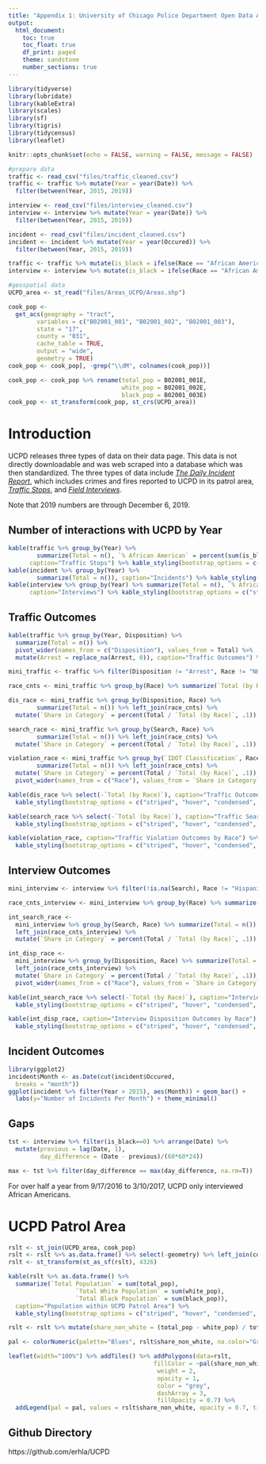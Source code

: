 ```yaml
---
title: "Appendix 1: University of Chicago Police Department Open Data Analysis"
output:
  html_document:
    toc: true
    toc_float: true
    df_print: paged
    theme: sandstone
    number_sections: true
---
```


```r
library(tidyverse)
library(lubridate)
library(kableExtra)
library(scales)
library(sf)
library(tigris)
library(tidycensus)
library(leaflet)

knitr::opts_chunk$set(echo = FALSE, warning = FALSE, message = FALSE)

#prepare data
traffic <- read_csv("files/traffic_cleaned.csv")
traffic <- traffic %>% mutate(Year = year(Date)) %>%
  filter(between(Year, 2015, 2019))

interview <- read_csv("files/interview_cleaned.csv")
interview <- interview %>% mutate(Year = year(Date)) %>%
  filter(between(Year, 2015, 2019))

incident <- read_csv("files/incident_cleaned.csv")
incident <- incident %>% mutate(Year = year(Occured)) %>%
  filter(between(Year, 2015, 2019))

traffic <- traffic %>% mutate(is_black = ifelse(Race == "African American", 1, 0))
interview <- interview %>% mutate(is_black = ifelse(Race == "African American", 1, 0))

#geospatial data
UCPD_area <- st_read("files/Areas_UCPD/Areas.shp")

cook_pop <-
  get_acs(geography = "tract",
        variables = c("B02001_001", "B02001_002", "B02001_003"),
        state = "17",
        county = "031",
        cache_table = TRUE,
        output = "wide",
        geometry = TRUE)
cook_pop <- cook_pop[, -grep("\\dM", colnames(cook_pop))]

cook_pop <- cook_pop %>% rename(total_pop = B02001_001E,
                                white_pop = B02001_002E,
                                black_pop = B02001_003E)
cook_pop <- st_transform(cook_pop, st_crs(UCPD_area))
```

# Introduction

UCPD releases three types of data on their data page. This data is not directly downloadable and was web scraped into a database which was then standardized. The three types of data include *[The Daily Incident Report](https://incidentreports.uchicago.edu/)*, which includes crimes and fires reported to UCPD in its patrol area, *[Traffic Stops](https://incidentreports.uchicago.edu/trafficStops.php)*, and *[Field Interviews](https://incidentreports.uchicago.edu/fieldInterviews.php)*.

Note that 2019 numbers are through December 6, 2019.

## Number of interactions with UCPD by Year
```r
kable(traffic %>% group_by(Year) %>% 
        summarize(Total = n(), `% African American` = percent(sum(is_black) / n(), .1)), 
      caption="Traffic Stops") %>% kable_styling(bootstrap_options = c("striped", "hover", "condensed", "responsive"), full_width = FALSE)
kable(incident %>% group_by(Year) %>% 
        summarize(Total = n()), caption="Incidents") %>% kable_styling(bootstrap_options = c("striped", "hover", "condensed", "responsive"), full_width = FALSE)
kable(interview %>% group_by(Year) %>% summarize(Total = n(), `% African American` = percent(sum(is_black) / n(), .1)), 
      caption="Interviews") %>% kable_styling(bootstrap_options = c("striped", "hover", "condensed", "responsive"), full_width = FALSE)
```

## Traffic Outcomes

```r
kable(traffic %>% group_by(Year, Disposition) %>% 
  summarize(Total = n()) %>% 
  pivot_wider(names_from = c("Disposition"), values_from = Total) %>%
  mutate(Arrest = replace_na(Arrest, 0)), caption="Traffic Outcomes") %>% kable_styling(bootstrap_options = c("striped", "hover", "condensed", "responsive"), full_width = FALSE)

mini_traffic <- traffic %>% filter(Disposition != "Arrest", Race != "NHPI or Indian", `IDOT Classification` != "Other")

race_cnts <- mini_traffic %>% group_by(Race) %>% summarize(`Total (by Race)` = n())

dis_race <- mini_traffic %>% group_by(Disposition, Race) %>% 
        summarize(Total = n()) %>% left_join(race_cnts) %>%
  mutate(`Share in Category` = percent(Total / `Total (by Race)`, .1))

search_race <- mini_traffic %>% group_by(Search, Race) %>% 
        summarize(Total = n()) %>% left_join(race_cnts) %>%
  mutate(`Share in Category` = percent(Total / `Total (by Race)`, .1))

violation_race <- mini_traffic %>% group_by(`IDOT Classification`, Race) %>% 
        summarize(Total = n()) %>% left_join(race_cnts) %>%
  mutate(`Share in Category` = percent(Total / `Total (by Race)`, .1)) %>% select(-Total, -`Total (by Race)`) %>% 
  pivot_wider(names_from = c("Race"), values_from = `Share in Category`)

kable(dis_race %>% select(-`Total (by Race)`), caption="Traffic Outcomes by Race") %>% 
  kable_styling(bootstrap_options = c("striped", "hover", "condensed", "responsive"), full_width = FALSE)

kable(search_race %>% select(-`Total (by Race)`), caption="Traffic Search Outcomes by Race") %>%
  kable_styling(bootstrap_options = c("striped", "hover", "condensed", "responsive"), full_width = FALSE)

kable(violation_race, caption="Traffic Violation Outcomes by Race") %>%
  kable_styling(bootstrap_options = c("striped", "hover", "condensed", "responsive"), full_width = FALSE)
```

## Interview Outcomes
```r
mini_interview <- interview %>% filter(!is.na(Search), Race != "Hispanic")

race_cnts_interview <- mini_interview %>% group_by(Race) %>% summarize(`Total (by Race)` = n())

int_search_race <- 
  mini_interview %>% group_by(Search, Race) %>% summarize(Total = n()) %>% 
  left_join(race_cnts_interview) %>%
  mutate(`Share in Category` = percent(Total / `Total (by Race)`, .1))

int_disp_race <- 
  mini_interview %>% group_by(Disposition, Race) %>% summarize(Total = n()) %>% 
  left_join(race_cnts_interview) %>%
  mutate(`Share in Category` = percent(Total / `Total (by Race)`, .1)) %>% select(-Total, -`Total (by Race)`) %>% 
  pivot_wider(names_from = c("Race"), values_from = `Share in Category`) %>% mutate(Caucasian = replace_na(Caucasian, "0%"))

kable(int_search_race %>% select(-`Total (by Race)`), caption="Interview Search Outcomes by Race") %>% 
  kable_styling(bootstrap_options = c("striped", "hover", "condensed", "responsive"), full_width = FALSE)

kable(int_disp_race, caption="Interview Disposition Outcomes by Race") %>% 
  kable_styling(bootstrap_options = c("striped", "hover", "condensed", "responsive"), full_width = FALSE)
```

## Incident Outcomes
```r
library(ggplot2)
incident$Month <- as.Date(cut(incident$Occured,
  breaks = "month"))
ggplot(incident %>% filter(Year > 2015), aes(Month)) + geom_bar() + 
  labs(y="Number of Incidents Per Month") + theme_minimal()
```

## Gaps
```r
tst <- interview %>% filter(is_black==0) %>% arrange(Date) %>%
  mutate(previous = lag(Date, 1),
         day_difference = (Date - previous)/(60*60*24))

max <- tst %>% filter(day_difference == max(day_difference, na.rm=T))
```

For over half a year from 9/17/2016 to 3/10/2017, UCPD only interviewed African Americans.

# UCPD Patrol Area

```r
rslt <- st_join(UCPD_area, cook_pop)
rslt <- rslt %>% as.data.frame() %>% select(-geometry) %>% left_join(cook_pop %>% select(GEOID), by=c("GEOID"))
rslt <- st_transform(st_as_sf(rslt), 4326)

kable(rslt %>% as.data.frame() %>%
  summarize(`Total Population` = sum(total_pop),
                   `Total White Population` = sum(white_pop),
                   `Total Black Population` = sum(black_pop)),
  caption="Population within UCPD Patrol Area") %>% 
  kable_styling(bootstrap_options = c("striped", "hover", "condensed", "responsive"), full_width = FALSE)

rslt <- rslt %>% mutate(share_non_white = (total_pop - white_pop) / total_pop)

pal <- colorNumeric(palette="Blues", rslt$share_non_white, na.color="Grey")

leaflet(width="100%") %>% addTiles() %>% addPolygons(data=rslt, 
                                         fillColor = ~pal(share_non_white),
                                          weight = 2, 
                                          opacity = 1,
                                          color = "grey",
                                          dashArray = 3,
                                          fillOpacity = 0.7) %>%
  addLegend(pal = pal, values = rslt$share_non_white, opacity = 0.7, title = "Share Non-White Population", position = "bottomright")
```

## Github Directory
https://github.com/erhla/UCPD


